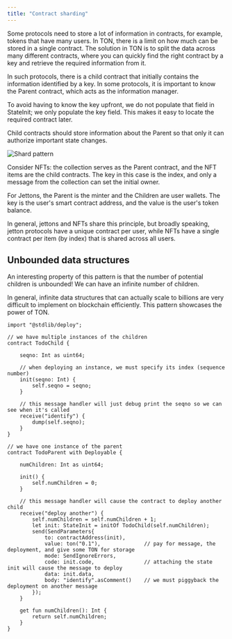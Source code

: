 ```yaml
---
title: "Contract sharding"
---
```



Some protocols need to store a lot of information in contracts, for example, tokens that have many users. In TON, there is a limit on how much can be stored in a single contract. The solution in TON is to split the data across many different contracts, where you can quickly find the right contract by a key and retrieve the required information from it.

In such protocols, there is a child contract that initially contains the information identified by a key. In some protocols, it is important to know the Parent contract, which acts as the information manager.

To avoid having to know the key upfront, we do not populate that field in StateInit; we only populate the key field. This makes it easy to locate the required contract later.

<Aside
  type="caution"
>
  Child contracts should store information about the Parent so that only it can authorize important state changes.
</Aside>

<Image
  src="/resources/images/child_light.svg"
  darkSrc="/resources/images/child_dark.svg"
  alt="Shard pattern"
/>

Consider NFTs: the collection serves as the Parent contract, and the NFT items are the child contracts. The key in this case is the index, and only a message from the collection can set the initial owner.

For Jettons, the Parent is the minter and the Children are user wallets. The key is the user's smart contract address, and the value is the user's token balance.

In general, jettons and NFTs share this principle, but broadly speaking, jetton protocols have a unique contract per user, while NFTs have a single contract per item (by index) that is shared across all users.

## Unbounded data structures

An interesting property of this pattern is that the number of potential children is unbounded! We can have an infinite number of children.

In general, infinite data structures that can actually scale to billions are very difficult to implement on blockchain efficiently. This pattern showcases the power of TON.

```tact Tact
import "@stdlib/deploy";

// we have multiple instances of the children
contract TodoChild {

    seqno: Int as uint64;

    // when deploying an instance, we must specify its index (sequence number)
    init(seqno: Int) {
        self.seqno = seqno;
    }

    // this message handler will just debug print the seqno so we can see when it's called
    receive("identify") {
        dump(self.seqno);
    }
}

// we have one instance of the parent
contract TodoParent with Deployable {

    numChildren: Int as uint64;

    init() {
        self.numChildren = 0;
    }

    // this message handler will cause the contract to deploy another child
    receive("deploy another") {
        self.numChildren = self.numChildren + 1;
        let init: StateInit = initOf TodoChild(self.numChildren);
        send(SendParameters{
            to: contractAddress(init),
            value: ton("0.1"),              // pay for message, the deployment, and give some TON for storage
            mode: SendIgnoreErrors,
            code: init.code,                // attaching the state init will cause the message to deploy
            data: init.data,
            body: "identify".asComment()    // we must piggyback the deployment on another message
        });
    }

    get fun numChildren(): Int {
        return self.numChildren;
    }
}
```
